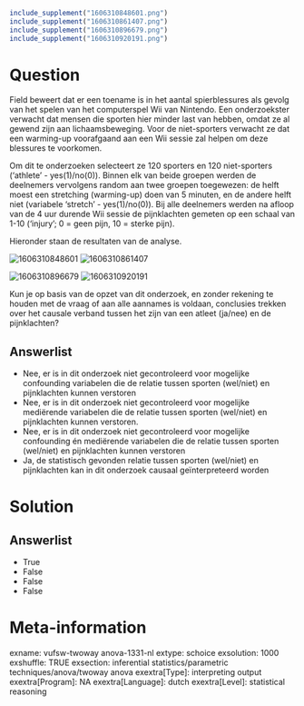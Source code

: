 ```{r, echo = FALSE, results = "hide"}
include_supplement("1606310848601.png")
include_supplement("1606310861407.png")
include_supplement("1606310896679.png")
include_supplement("1606310920191.png")
```

Question
========
Field beweert dat er een toename is in het aantal spierblessures als
gevolg van het spelen van het computerspel Wii van Nintendo. Een
onderzoekster verwacht dat mensen die sporten hier minder last van
hebben, omdat ze al gewend zijn aan lichaamsbeweging. Voor de
niet-sporters verwacht ze dat een warming-up voorafgaand aan een Wii
sessie zal helpen om deze blessures te voorkomen.  
  
Om dit te onderzoeken selecteert ze 120 sporters en 120 niet-sporters
(‘athlete’ - yes(1)/no(0)). Binnen elk van beide groepen werden de
deelnemers vervolgens random aan twee groepen toegewezen: de helft moest
een stretching (warming-up) doen van 5 minuten, en de andere helft niet
(variabele ‘stretch’ - yes(1)/no(0)). Bij alle deelnemers werden na
afloop van de 4 uur durende Wii sessie de pijnklachten gemeten op een
schaal van 1-10 (‘injury’; 0 = geen pijn, 10 = sterke pijn).  
  
Hieronder staan de resultaten van de analyse.  
  
<img src="1606310848601.png" class="fr-fic fr-dii tvcss_2"
alt="1606310848601" /> <img src="1606310861407.png" class="fr-fic fr-dii tvcss_3"
alt="1606310861407" />  
  
  
<img src="1606310896679.png" class="fr-fic fr-dii tvcss_4"
alt="1606310896679" /> <img src="1606310920191.png" class="fr-fic fr-dii tvcss_5"
alt="1606310920191" />  
  
Kun je op basis van de opzet van dit onderzoek, en zonder rekening te
houden met de vraag of aan alle aannames is voldaan, conclusies trekken
over het causale verband tussen het zijn van een atleet (ja/nee) en de
pijnklachten?

Answerlist
----------
* Nee, er is in dit onderzoek niet gecontroleerd voor mogelijke
  confounding variabelen die de relatie tussen sporten (wel/niet) en
  pijnklachten kunnen verstoren
* Nee, er is in dit onderzoek niet gecontroleerd voor mogelijke mediërende
  variabelen die de relatie tussen sporten (wel/niet) en pijnklachten
  kunnen verstoren.
* Nee, er is in dit onderzoek niet gecontroleerd voor mogelijke
  confounding én mediërende variabelen die de relatie tussen sporten
  (wel/niet) en pijnklachten kunnen verstoren
* Ja, de statistisch gevonden relatie tussen sporten (wel/niet) en
  pijnklachten kan in dit onderzoek causaal geïnterpreteerd worden

Solution
========










Answerlist
----------
* True
* False
* False
* False

Meta-information
================
exname: vufsw-twoway anova-1331-nl
extype: schoice
exsolution: 1000
exshuffle: TRUE
exsection: inferential statistics/parametric techniques/anova/twoway anova
exextra[Type]: interpreting output
exextra[Program]: NA
exextra[Language]: dutch
exextra[Level]: statistical reasoning

